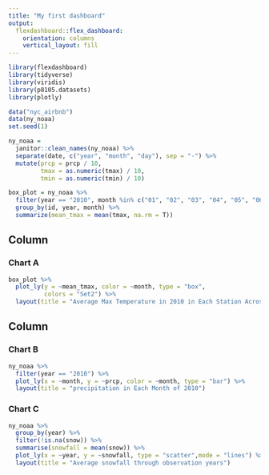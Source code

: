 ```yaml
---
title: "My first dashboard"
output: 
  flexdashboard::flex_dashboard:
    orientation: columns
    vertical_layout: fill
---
```


```r
library(flexdashboard)
library(tidyverse)
library(viridis)
library(p8105.datasets)
library(plotly)
```

```r
data("nyc_airbnb")
data(ny_noaa)
set.seed(1)

ny_noaa = 
  janitor::clean_names(ny_noaa) %>% 
  separate(date, c("year", "month", "day"), sep = "-") %>% 
  mutate(prcp = prcp / 10,
         tmax = as.numeric(tmax) / 10,
         tmin = as.numeric(tmin) / 10)

box_plot = ny_noaa %>% 
  filter(year == "2010", month %in% c("01", "02", "03", "04", "05", "06", "07", "08","09","10","11","12")) %>% 
  group_by(id, year, month) %>% 
  summarize(mean_tmax = mean(tmax, na.rm = T))
```


Column {data-width=650}
-----------------------------------------------------------------------

### Chart A

```r
box_plot %>% 
  plot_ly(y = ~mean_tmax, color = ~month, type = "box",
          colors = "Set2") %>% 
  layout(title = "Average Max Temperature in 2010 in Each Station Across 12 month")
```

Column {data-width=350}
-----------------------------------------------------------------------

### Chart B

```r
ny_noaa %>% 
  filter(year == "2010") %>% 
  plot_ly(x = ~month, y = ~prcp, color = ~month, type = "bar") %>% 
  layout(title = "precipitation in Each Month of 2010") 
```

### Chart C

```r
ny_noaa %>% 
  group_by(year) %>% 
  filter(!is.na(snow)) %>% 
  summarise(snowfall = mean(snow)) %>% 
  plot_ly(x = ~year, y = ~snowfall, type = "scatter",mode = "lines") %>%
  layout(title = "Average snowfall through observation years")
```
